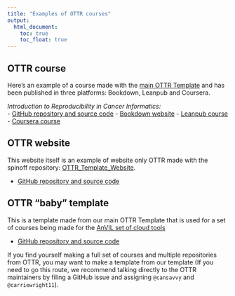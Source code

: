 ```yaml
---
title: "Examples of OTTR courses"
output:
  html_document:
    toc: true
    toc_float: true
---
```


## OTTR course

Here's an example of a course made with the [main OTTR Template](https://github.com/jhudsl/OTTR_Template) and has been published in three platforms: Bookdown, Leanpub and Coursera.

_Introduction to Reproducibility in Cancer Informatics:_  
- [GitHub repository and source code](https://github.com/jhudsl/Reproducibility_in_Cancer_Informatics)
  - [Bookdown website](https://jhudatascience.org/Reproducibility_in_Cancer_Informatics/introduction.html)
  - [Leanpub course](https://leanpub.com/universities/courses/jhu/cancer-informatics-for-research-leaders)
  - [Coursera course](https://www.coursera.org/learn/intro-reproducibility-cancer-informatics)

## OTTR website

This website itself is an example of website only OTTR made with the spinoff repository: [OTTR_Template_Website](https://github.com/jhudsl/OTTR_Template_Website).

- [GitHub repository and source code](https://github.com/jhudsl/ottr-website)

## OTTR "baby" template

This is a template made from our main OTTR Template that is used for a set of courses being made for the [AnVIL set of cloud tools](https://anvilproject.org/)

- [GitHub repository and source code](https://github.com/jhudsl/AnVIL_Template)

If you find yourself making a full set of courses and multiple repositories from OTTR, you may want to make a template from our template (If you need to go this route, we recommend talking directly to the OTTR maintainers by filing a GitHub issue and assigning `@cansavvy` and `@carriewright11`).
